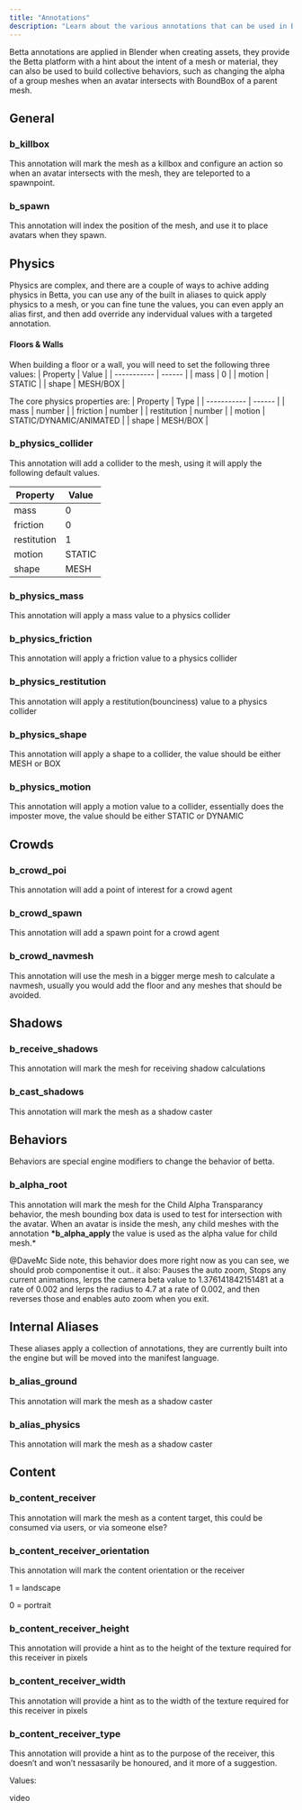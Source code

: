 ```yaml
---
title: "Annotations"
description: "Learn about the various annotations that can be used in Blender to apply berhaviors in Betta"
---
```


Betta annotations are applied in Blender when creating assets, they provide the Betta platform with a hint about the intent of a mesh or material, they can also be used to build collective behaviors, such as changing the alpha of a group meshes when an avatar intersects with BoundBox of a parent mesh.

## General

### b_killbox

This annotation will mark the mesh as a killbox and configure an action so when an avatar intersects with the mesh, they are teleported to a spawnpoint.

### b_spawn

This annotation will index the position of the mesh, and use it to place avatars when they spawn.

## Physics

Physics are complex, and there are a couple of ways to achive adding physics in Betta, you can use any of the built in aliases to quick apply physics to a mesh, or you can fine tune the values, you can even apply an alias first, and then add override any indervidual values with a targeted annotation.

#### Floors & Walls

When building a floor or a wall, you will need to set the following three values:
| Property | Value |
| ----------- | ------ |
| mass | 0 |
| motion | STATIC |
| shape | MESH/BOX |

The core physics properties are:
| Property | Type |
| ----------- | ------ |
| mass | number |
| friction | number |
| restitution | number |
| motion | STATIC/DYNAMIC/ANIMATED |
| shape | MESH/BOX |

### b_physics_collider

This annotation will add a collider to the mesh, using it will apply the following default values.

| Property    | Value  |
| ----------- | ------ |
| mass        | 0      |
| friction    | 0      |
| restitution | 1      |
| motion      | STATIC |
| shape       | MESH   |

### b_physics_mass

This annotation will apply a mass value to a physics collider

### b_physics_friction

This annotation will apply a friction value to a physics collider

### b_physics_restitution

This annotation will apply a restitution(bounciness) value to a physics collider

### b_physics_shape

This annotation will apply a shape to a collider, the value should be either MESH or BOX

### b_physics_motion

This annotation will apply a motion value to a collider, essentially does the imposter move, the value should be either STATIC or DYNAMIC

## Crowds

### b_crowd_poi

This annotation will add a point of interest for a crowd agent

### b_crowd_spawn

This annotation will add a spawn point for a crowd agent

### b_crowd_navmesh

This annotation will use the mesh in a bigger merge mesh to calculate a navmesh, usually you would add the floor and any meshes that should be avoided.

## Shadows

### b_receive_shadows

This annotation will mark the mesh for receiving shadow calculations

### b_cast_shadows

This annotation will mark the mesh as a shadow caster

## Behaviors

Behaviors are special engine modifiers to change the behavior of betta.

### b_alpha_root

This annotation will mark the mesh for the Child Alpha Transparancy behavior, the mesh bounding box data is used to test for intersection with the avatar. When an avatar is inside the mesh, any child meshes with the annotation **\*b_alpha_apply** the value is used as the alpha value for child mesh.\*

@DaveMc Side note, this behavior does more right now as you can see, we should prob componentise it out.. it also:
Pauses the auto zoom, Stops any current animations, lerps the camera beta value to 1.376141842151481 at a rate of 0.002 and lerps the radius to 4.7 at a rate of 0.002, and then reverses those and enables auto zoom when you exit.

## Internal Aliases

These aliases apply a collection of annotations, they are currently built into the engine but will be moved into the manifest language.

### b_alias_ground

This annotation will mark the mesh as a shadow caster

### b_alias_physics

This annotation will mark the mesh as a shadow caster

## Content

### b_content_receiver

This annotation will mark the mesh as a content target, this could be consumed via users, or via someone else?

### b_content_receiver_orientation

This annotation will mark the content orientation or the receiver

1 = landscape

0 = portrait

### b_content_receiver_height

This annotation will provide a hint as to the height of the texture required for this receiver in pixels

### b_content_receiver_width

This annotation will provide a hint as to the width of the texture required for this receiver in pixels

### b_content_receiver_type

This annotation will provide a hint as to the purpose of the receiver, this doesn’t and won’t nessasarily be honoured, and it more of a suggestion.

Values:

video
